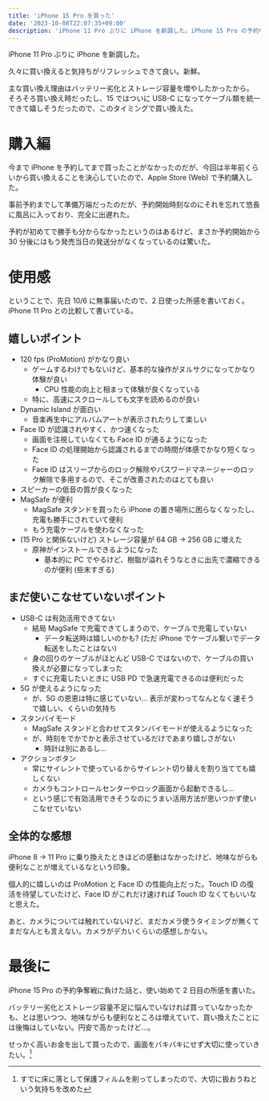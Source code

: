 ```yaml
---
title: 'iPhone 15 Pro を買った'
date: '2023-10-08T22:07:35+09:00'
description: 'iPhone 11 Pro ぶりに iPhone を新調した。iPhone 15 Pro の予約争奪戦に負けた話と、使い始めて 2 日目の所感。'
---
```


iPhone 11 Pro ぶりに iPhone を新調した。

<ImgurImage
  id="QWd7r3c"
  alt="iPhone 15 Pro"
  caption="𝑴𝒀 𝑵𝑬𝑾 𝑮𝑬𝑨𝑹..."
  width={1663}
  height={1247}
/>

久々に買い換えると気持ちがリフレッシュできて良い。新鮮。

主な買い換え理由はバッテリー劣化とストレージ容量を増やしたかったから。
そろそろ買い換え時だったし、15 ではついに USB-C になってケーブル類を統一できて嬉しそうだったので、このタイミングで買い換えた。

# 購入編

今まで iPhone を予約してまで買ったことがなかったのだが、今回は半年前くらいから買い換えることを決心していたので、Apple Store (Web) で予約購入した。

事前予約までして準備万端だったのだが、予約開始時刻なのにそれを忘れて悠長に風呂に入っており、完全に出遅れた。

<ImgurImage
  id="XU6cqGp"
  alt="お届け予定日"
  caption="出遅れた様子 (発売日は 9/22)"
  width={1814}
  height={750}
/>

予約が初めてで勝手も分からなかったというのはあるけど、まさか予約開始から 30 分後にはもう発売当日の発送分がなくなっているのは驚いた。

# 使用感

ということで、先日 10/6 に無事届いたので、2 日使った所感を書いておく。iPhone 11 Pro との比較して書いている。

## 嬉しいポイント

- 120 fps (ProMotion) がかなり良い
    - ゲームするわけでもないけど、基本的な操作がヌルサクになってかなり体験が良い
        - CPU 性能の向上と相まって体験が良くなっている
    - 特に、高速にスクロールしても文字を読めるのが良い
- Dynamic Island が面白い
    - 音楽再生中にアルバムアートが表示されたりして楽しい
- Face ID が認識されやすく、かつ速くなった
    - 画面を注視していなくても Face ID が通るようになった
    - Face ID の処理開始から認識されるまでの時間が体感でかなり短くなった
    - Face ID はスリープからのロック解除やパスワードマネージャーのロック解除で多用するので、そこが改善されたのはとても良い
- スピーカーの低音の質が良くなった
- MagSafe が便利
    - MagSafe スタンドを買ったら iPhone の置き場所に困らなくなったし、充電も勝手にされていて便利
    - もう充電ケーブルを使わなくなった
- (15 Pro と関係ないけど) ストレージ容量が 64 GB -> 256 GB に増えた
    - 原神がインストールできるようになった
        - 基本的に PC でやるけど、樹脂が溢れそうなときに出先で濃縮できるのが便利 (些末すぎる)

## まだ使いこなせていないポイント

- USB-C は有効活用できてない
    - 結局 MagSafe で充電できてしまうので、ケーブルで充電していない
        - データ転送時は嬉しいのかも? (ただ iPhone でケーブル繋いでデータ転送をしたことはない)
    - 身の回りのケーブルがほとんど USB-C ではないので、ケーブルの買い換えが必要になってしまった
    - すぐに充電したいときに USB PD で急速充電できるのは便利だった
- 5G が使えるようになった
    - が、5G の恩恵は特に感じていない… 表示が変わってなんとなく速そうで嬉しい、くらいの気持ち
- スタンバイモード
    - MagSafe スタンドと合わせてスタンバイモードが使えるようになった
    - が、時刻をでかでかと表示させているだけであまり嬉しさがない
        - 時計は別にあるし…
- アクションボタン
    - 常にサイレントで使っているからサイレント切り替えを割り当てても嬉しくない
    - カメラもコントロールセンターやロック画面から起動できるし…
    - という感じで有効活用できそうなのにうまい活用方法が思いつかず使いこなせていない

## 全体的な感想

iPhone 8 -> 11 Pro に乗り換えたときほどの感動はなかったけど、地味ながらも便利なことが増えているなという印象。

個人的に嬉しいのは ProMotion と Face ID の性能向上だった。Touch ID の復活を待望していたけど、Face ID がこれだけ速ければ Touch ID なくてもいいなと思えた。

あと、カメラについては触れていないけど、まだカメラ使うタイミングが無くてまだなんとも言えない。カメラがデカいくらいの感想しかない。

<ImgurImage
  id="xk3ukAP"
  alt="iPhone 11 Pro と iPhone 15 Pro"
  caption="iPhone 11 Pro (左) と iPhone 15 Pro (右)。15 Pro のカメラがデカい。"
  width={1663}
  height={1247}
/>

# 最後に

iPhone 15 Pro の予約争奪戦に負けた話と、使い始めて 2 日目の所感を書いた。

バッテリー劣化とストレージ容量不足に悩んでいなければ買っていなかったかも、とは思いつつ、地味ながらも便利なところは増えていて、買い換えたことには後悔はしていない。円安で高かったけど…。

せっかく高いお金を出して買ったので、画面をバキバキにせず大切に使っていきたい。[^crashed]

[^crashed]: すでに床に落として保護フィルムを削ってしまったので、大切に扱おうねという気持ちを改めた
